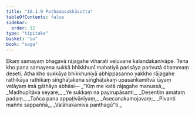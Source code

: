 ```yaml
---
title: "10.1.9 Paṭhamasukkāsutta"
tableOfContents: false
sidebar:
  order: 12
type: "tipitaka"
basket: "su"
book: "saga"
---
```



<DynamicBreadcrumb />

<Division number="243" book="saga" bookNo="12" page="215">

<Paragraph number="1505" book="saga">
Ekaṃ samayaṃ bhagavā rājagahe viharati veḷuvane kalandakanivāpe. Tena kho pana samayena sukkā bhikkhunī mahatiyā parisāya parivutā dhammaṃ deseti. Atha kho sukkāya bhikkhuniyā abhippasanno yakkho rājagahe rathikāya rathikaṃ siṅghāṭakena siṅghāṭakaṃ upasaṅkamitvā tāyaṃ velāyaṃ imā gāthāyo abhāsi—
</Paragraph>

<Paragraph number="1506" type="verses" book="saga">
_“Kiṃ me katā rājagahe manussā,_  
_Madhupītāva seyare;_  
_Ye sukkaṃ na payirupāsanti,_  
_Desentiṃ amataṃ padaṃ._  

</Paragraph>

<Paragraph number="1507" type="verses" book="saga">
_Tañca pana appaṭivānīyaṃ,_  
_Asecanakamojavaṃ;_  
_Pivanti maññe sappaññā,_  
_Valāhakamiva panthagū”ti._
</Paragraph>
</Division>